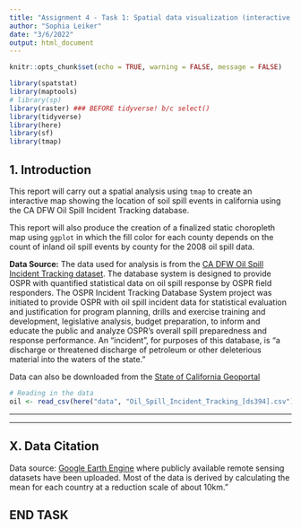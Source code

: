 ```yaml
---
title: "Assignment 4 - Task 1: Spatial data visualization (interactive map & choropleth)"
author: "Sophia Leiker"
date: "3/6/2022"
output: html_document
---
```


```r
knitr::opts_chunk$set(echo = TRUE, warning = FALSE, message = FALSE)

library(spatstat)
library(maptools) 
# library(sp)
library(raster) ### BEFORE tidyverse! b/c select()
library(tidyverse)
library(here)
library(sf)
library(tmap)
```

## 1. Introduction

This report will carry out a spatial analysis using `tmap` to create an interactive map showing the location of soil spill events in california using the CA DFW Oil Spill Incident Tracking database. 

This report will also produce the creation of a finalized static choropleth map using `ggplot` in which the fill color for each county depends on the count of inland oil spill events by county for the 2008 oil spill data. 

**Data Source:** The data used for analysis is from the [CA DFW Oil Spill Incident Tracking dataset](https://map.dfg.ca.gov/metadata/ds0394.html). The database system is designed to provide OSPR with quantified statistical data on oil spill response by OSPR field responders. The OSPR Incident Tracking Database System project was initiated to provide OSPR with oil spill incident data for statistical evaluation and justification for program planning, drills and exercise training and development, legislative analysis, budget preparation, to inform and educate the public and analyze OSPR's overall spill preparedness and response performance. An "incident", for purposes of this database, is "a discharge or threatened discharge of petroleum or other deleterious material into the waters of the state."

Data can also be downloaded from the [State of California Geoportal](https://gis.data.ca.gov/datasets/7464e3d6f4924b50ad06e5a553d71086_0/explore?location=37.001352%2C-119.422009%2C6.48&showTable=true)


```r
# Reading in the data
oil <- read_csv(here("data", "Oil_Spill_Incident_Tracking_[ds394].csv"))
```

***

***

## X. Data Citation

Data source: [Google Earth Engine](https://earthengine.google.com/) where publicly available remote sensing datasets have been uploaded. Most of the data is derived by calculating the mean for each country at a reduction scale of about 10km.” 

## END TASK 
